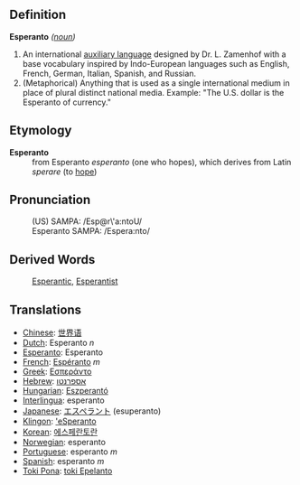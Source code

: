==Definition==

;'''Esperanto''' ''([[noun]])''
#An international [[auxiliary language]] designed by Dr. L. Zamenhof with a base vocabulary inspired by Indo-European languages such as English, French, German, Italian, Spanish, and Russian.
#(Metaphorical) Anything that is used as a single international medium in place of plural distinct national media.  Example: "The U.S. dollar is the Esperanto of currency."

==Etymology==
;'''Esperanto'''
:from Esperanto ''esperanto'' (one who hopes), which derives from Latin ''sperare'' (to [[hope]])

==Pronunciation==

:(US) SAMPA: /Esp@r\'a:ntoU/
:Esperanto SAMPA: /Espera:nto/

==Derived Words==
:[[Esperantic]], [[Esperantist]]

==Translations==
*[[Chinese]]: [[世界语]]
*[[Dutch]]: Esperanto ''n''
*[[Esperanto]]: Esperanto
*[[French]]: [[Espéranto]] ''m''
*[[Greek]]: [[Εσπεράντο]]
*[[Hebrew]]: [[אספרנטו]]
*[[Hungarian]]: [[Eszperantó]]
*[[Interlingua]]: esperanto
*[[Japanese]]: [[エスペラント]] (esuperanto)
*[[Klingon]]: [['eSperanto]]
*[[Korean]]: [[에스페란토란]]
*[[Norwegian]]: esperanto
*[[Portuguese]]: esperanto ''m''
*[[Spanish]]: esperanto ''m''
*[[Toki Pona]]: [[toki Epelanto]]